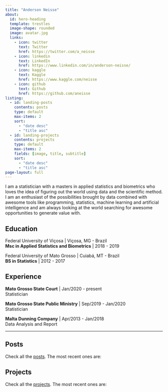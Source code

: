 ```yaml
---
title: "Anderson Neisse"
about:
  id: hero-heading
  template: trestles
  image-shape: rounded
  image: avatar.jpg
  links:
    - icon: twitter
      text: Twitter
      href: https://twitter.com/a_neisse
    - icon: linkedin
      text: LinkedIn
      href: https://www.linkedin.com/in/anderson-neisse/
    - icon: kaggle
      text: Kaggle
      href: https://www.kaggle.com/neisse
    - icon: github
      text: Github
      href: https://github.com/aneisse
listing: 
  - id: landing-posts
    contents: posts
    type: default
    max-items: 2
    sort:
      - "date desc"
      - "title asc"
  - id: landing-projects
    contents: projects
    type: default
    max-items: 2
    fields: [image, title, subtitle]
    sort:
      - "date desc"
      - "title asc"
page-layout: full
---
```



:::{#hero-heading}

I am a statistician with a masters in applied statistics and biometrics who loves the idea of figuring out the world using data and the scientific method. I am an enthusiast of the possibilities brought by data combined with awesome tools like programming, statistics, machine learning and artificial intelligence and am always looking at the world searching for awesome opportunities to generate value with.

::: {.nav-pills}
::: {.panel-tabset}
## Education

Federal University of Viçosa | Viçosa, MG - Brazil <br>
**Msc in Applied Statistics and Biometrics** | 2018 - 2019

Federal University of Mato Grosso | Cuiabá, MT - Brazil <br>
**BS in Statistics** | 2012 - 2017

## Experience

**Mato Grosso State Court** | Jan/2020 - present <br>
Statistician

**Mato Grosso State Public Ministry** | Sep/2019 - Jan/2020 <br>
Statistician

**Malta Dunning Company** | Apr/2013 - Jan/2018 <br>
Data Analysis and Report

:::
:::

:::

<hr>

:::::{.grid}
::::{.g-col-12 .g-col-md-6 .animate__animated .animate__fadeIn .animate__faster .animate__delay-1s}
## Posts
Check all the [posts](posts.qmd). The most recent ones are:

:::{#landing-posts}
:::
::::

::::{.g-col-12 .g-col-md-6 .animate__animated .animate__fadeIn .animate__faster .animate__delay-1s}
## Projects
Check all the [projects](projects.qmd). The most recent ones are:

:::{#landing-projects}
:::
::::

:::::
